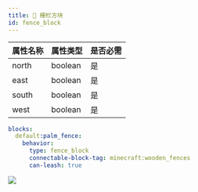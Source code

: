```yaml
---
title: 🚧 栅栏方块
id: fence_block
---
```


| 属性名称  | 属性类型    | 是否必需 |
|-------|---------|------|
| north | boolean | 是    |
| east  | boolean | 是    |
| south | boolean | 是    |
| west  | boolean | 是    |

```yaml
blocks:
  default:palm_fence:
    behavior:
      type: fence_block
      connectable-block-tag: minecraft:wooden_fences
      can-leash: true
```

![](/img/fence_block.png)
